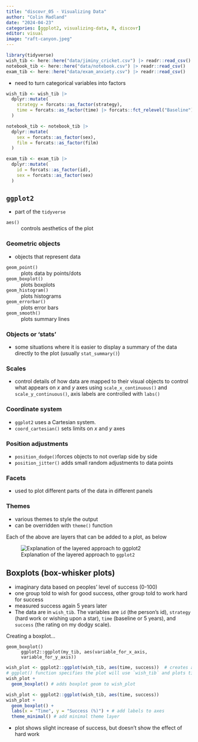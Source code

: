 ```yaml
---
title: "discovr_05 - Visualizing Data"
author: "Colin Madland"
date: "2024-04-23"
categories: [ggplot2, visualizing-data, R, discovr]
editor: visual
image: "raft-canyon.jpeg"
---
```


```r
library(tidyverse)
wish_tib <- here::here("data/jiminy_cricket.csv") |> readr::read_csv()
notebook_tib <- here::here("data/notebook.csv") |> readr::read_csv()
exam_tib <- here::here("data/exam_anxiety.csv") |> readr::read_csv()
```

- need to turn categorical variables into factors

```r
wish_tib <- wish_tib |>
  dplyr::mutate(
    strategy = forcats::as_factor(strategy),
    time = forcats::as_factor(time) |> forcats::fct_relevel("Baseline")
  )
```

```r
notebook_tib <- notebook_tib |>
  dplyr::mutate(
    sex = forcats::as_factor(sex),
    film = forcats::as_factor(film)
  )
```

```r
exam_tib <- exam_tib |>
  dplyr::mutate(
    id = forcats::as_factor(id),
    sex = forcats::as_factor(sex)
  )
```

## `ggplot2`

- part of the `tidyverse`

`aes()`
: controls aesthetics of the plot

### Geometric objects
- objects that represent data

`geom_point()`
: plots data by points/dots

`geom_boxplot()`
: plots boxplots

`geom_histogram()`
: plots histograms

`geom_errorbar()`
: plots error bars

`geom_smooth()`
: plots summary lines

### Objects or 'stats'
- some situations where it is easier to display a summary of the data directly to the plot (usually `stat_summary()`)

### Scales
- control details of how data are mapped to their visual objects to control what appears on *x* and *y* axes using `scale_x_continuous()` and `scale_y_continuous()`, axis labels are controlled with `labs()`

### Coordinate system
- `ggplot2` uses a Cartesian system. 
- `coord_cartesian()` sets limits on *x* and *y* axes

### Position adjustments
- `position_dodge()`forces objects to not overlap side by side
- `position_jitter()` adds small random adjustments to data points

### Facets
- used to plot different parts of the data in different panels

### Themes
- various themes to style the output
- can be overridden with `theme()` function

Each of the above are layers that can be added to a plot, as below

![Explanation of the layered approach to `ggplot2`](ggplot.png)

## Boxplots (box-whisker plots)

- imaginary data based on peoples' level of success (0-100)
- one group told to wish for good success, other group told to work hard for success
- measured success again 5 years later
- The data are in `wish_tib`. The variables are `id` (the person’s id), `strategy` (hard work or wishing upon a star), `time` (baseline or 5 years), and `success` (the rating on my dodgy scale).

Creating a boxplot...

`geom_boxplot()`
: `ggplot2::ggplot(my_tib, aes(variable_for_x_axis, variable_for_y_axis))`

```r
wish_plot <- ggplot2::ggplot(wish_tib, aes(time, success))  # creates an object called `wish_plot` that contains the boxplot
# ggplot() function specifies the plot will use `wish_tib` and plots time on *x* and success on *y*
wish_plot +
  geom_boxplot() # adds boxplot geom to wish_plot
  ```

```r
wish_plot <- ggplot2::ggplot(wish_tib, aes(time, success))
wish_plot +
  geom_boxplot() +
  labs(x = "Time", y = "Success (%)") + # add labels to axes
  theme_minimal() # add minimal theme layer
```

- plot shows slight increase of success, but doesn't show the effect of hard work